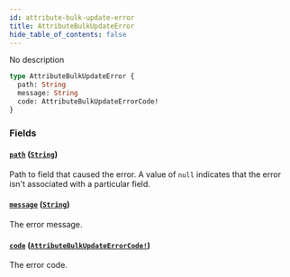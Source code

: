 ```yaml
---
id: attribute-bulk-update-error
title: AttributeBulkUpdateError
hide_table_of_contents: false
---
```


No description

```graphql
type AttributeBulkUpdateError {
  path: String
  message: String
  code: AttributeBulkUpdateErrorCode!
}
```

### Fields

#### [`path`](#) ([`String`](../../../developer/api-reference/scalars/string))

Path to field that caused the error. A value of `null` indicates that the error isn't associated with a particular field.

#### [`message`](#) ([`String`](../../../developer/api-reference/scalars/string))

The error message.

#### [`code`](#) ([`AttributeBulkUpdateErrorCode!`](../../../developer/api-reference/enums/attribute-bulk-update-error-code))

The error code.
